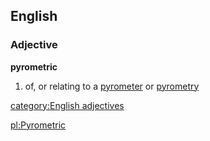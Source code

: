 ==English==
===Adjective===
'''pyrometric'''
# of, or relating to a [[pyrometer]] or [[pyrometry]]
[[category:English adjectives]]

[[pl:Pyrometric]]